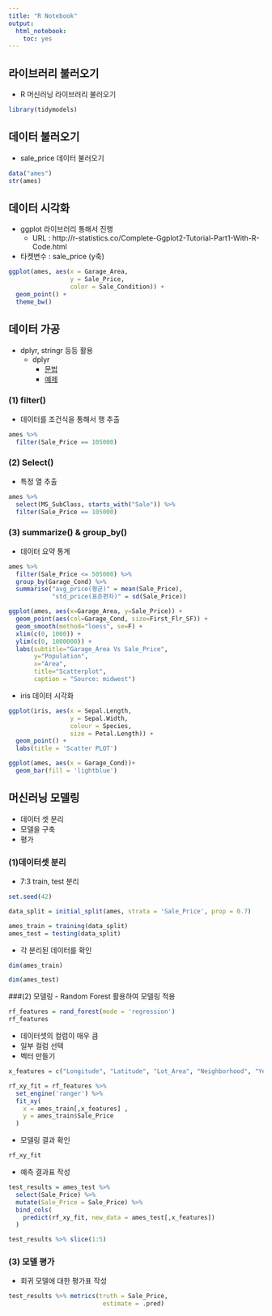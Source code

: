 ```yaml
---
title: "R Notebook"
output: 
  html_notebook:
    toc: yes
---
```


## 라이브러리 불러오기
- R 머신러닝 라이브러리 불러오기
```r
library(tidymodels)
```

## 데이터 불러오기
- sale_price 데이터 불러오기

```r
data("ames")
str(ames)
```
## 데이터 시각화
- ggplot 라이브러리 통해서 진행
  - URL : http://r-statistics.co/Complete-Ggplot2-Tutorial-Part1-With-R-Code.html

- 타켓변수 : sale_price (y축)
```r
ggplot(ames, aes(x = Garage_Area, 
                 y = Sale_Price, 
                 color = Sale_Condition)) +
  geom_point() +
  theme_bw()
```

## 데이터 가공
- dplyr, stringr 등등 활용
  - dplyr
    - [문법](https://dplyr.tidyverse.org/)
    - [예제](https://www.listendata.com/2016/08/dplyr-tutorial.html)
    
### (1) filter()
- 데이터를 조건식을 통해서 행 추출

```r
ames %>%
  filter(Sale_Price == 105000)
```

### (2) Select()
- 특정 열 추출

```r
ames %>%
  select(MS_SubClass, starts_with("Sale")) %>%
  filter(Sale_Price == 105000)
```

### (3) summarize() & group_by()
- 데이터 요약 통계

```r
ames %>%
  filter(Sale_Price <= 505000) %>%
  group_by(Garage_Cond) %>%
  summarise("avg_price(평균)" = mean(Sale_Price), 
            "std_price(표준편차)" = sd(Sale_Price))
```



```r
ggplot(ames, aes(x=Garage_Area, y=Sale_Price)) + 
  geom_point(aes(col=Garage_Cond, size=First_Flr_SF)) + 
  geom_smooth(method="loess", se=F) + 
  xlim(c(0, 1000)) + 
  ylim(c(0, 1000000)) + 
  labs(subtitle="Garage_Area Vs Sale_Price", 
       y="Population", 
       x="Area", 
       title="Scatterplot", 
       caption = "Source: midwest")
```

- iris 데이터 시각화
```r
ggplot(iris, aes(x = Sepal.Length, 
                 y = Sepal.Width, 
                 colour = Species, 
                 size = Petal.Length)) +
  geom_point() +
  labs(title = 'Scatter PLOT')
```

```r
ggplot(ames, aes(x = Garage_Cond))+
  geom_bar(fill = 'lightblue')
```

## 머신러닝 모델링
- 데이터 셋 분리
- 모델을 구축
- 평가

### (1)데이터셋 분리
- 7:3 train, test 분리
```r
set.seed(42)

data_split = initial_split(ames, strata = 'Sale_Price', prop = 0.7)

ames_train = training(data_split)
ames_test = testing(data_split)

```

- 각 분리된 데이터를 확인
```r
dim(ames_train)
```

```r
dim(ames_test)
```

###(2) 모델링
- Random Forest 활용하여 모델링 적용

```r
rf_features = rand_forest(mode = 'regression')
rf_features

```

- 데이터셋의 컬럼이 매우 큼
- 일부 컬럼 선택
- 벡터 만들기
```r
x_features = c("Longitude", "Latitude", "Lot_Area", "Neighborhood", "Year_Sold")

rf_xy_fit = rf_features %>%
  set_engine('ranger') %>%
  fit_xy(
    x = ames_train[,x_features] ,
    y = ames_train$Sale_Price
  )
```

- 모델링 결과 확인
```r
rf_xy_fit
```

- 예측 결과표 작성

```r
test_results = ames_test %>%
  select(Sale_Price) %>%
  mutate(Sale_Price = Sale_Price) %>%
  bind_cols(
    predict(rf_xy_fit, new_data = ames_test[,x_features])
  )

test_results %>% slice(1:5)
```

### (3) 모델 평가
- 회귀 모델에 대한 평가표 작성
```r
test_results %>% metrics(truth = Sale_Price, 
                          estimate = .pred)
```
